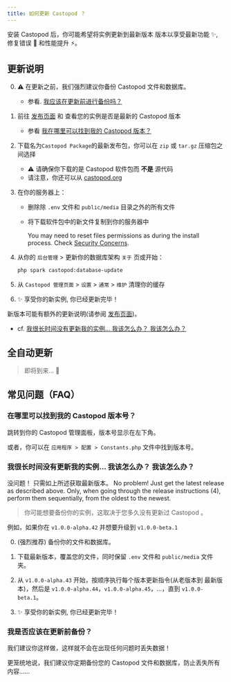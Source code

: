 ```yaml
---
title: 如何更新 Castopod ？
---
```



安装 Castopod 后，你可能希望将实例更新到最新版本 版本以享受最新功能 ✨, 修复错误 🐛 和性能提升 ⚡。

## 更新说明

0. ⚠️ 在更新之前，我们强烈建议你备份 Castopod 文件和数据库。

   - 参看. [我应该在更新前进行备份吗？](#should-i-make-a-backup-before-updating)

1. 前往 [发布页面](https://code.castopod.org/adaures/castopod/-/releases)
   和 查看您的实例是否是最新的 Castopod 版本

   - 参看
     [我在哪里可以找到我的 Castopod 版本？](#where-can-i-find-my-castopod-version)

2. 下载名为`Castopod Package`的最新发布包，你可以在 `zip` 或 `tar.gz`
   压缩包之间选择

   - ⚠️ 请确保你下载的是 Castopod 软件包而 **不是** 源代码
   - 请注意，你还可以从 [castopod.org](https://castopod.org/)

3. 在你的服务器上：

   - 删除除 `.env` 文件和 `public/media` 目录之外的所有文件
   - 将下载软件包中的新文件复制到你的服务器中

     <Aside>

     You may need to reset files permissions as during the install process.
     Check [Security Concerns](./security.md).

     </Aside>

4. 从你的 `后台管理` > 更新你的数据库架构 `关于` 页或开始：

   ```bash
   php spark castopod:database-update
   ```

5. 从 `Castopod 管理页面` > `设置` > `通常` > `维护` 清理你的缓存

6. ✨ 享受你的新实例, 你已经更新完毕！

<Aside>

新版本可能有额外的更新说明(请参阅
[发布页面](https://code.castopod.org/adaures/castopod/-/releases))。

- cf.
  [我很长时间没有更新我的实例… 我该怎么办？ 我该怎么办？](#我很长时间没有更新我的实例-我该怎么办-我该怎么办)

</Aside>

## 全自动更新

> 即将到来... 👀

## 常见问题（FAQ）

### 在哪里可以找到我的 Castopod 版本号？

跳转到你的 Castopod 管理面板，版本号显示在左下角。

或者，你可以在 `应用程序 > 配置 > Constants.php` 文件中找到版本号。

### 我很长时间没有更新我的实例… 我该怎么办？ 我该怎么办？

没问题！ 只需如上所述获取最新版本。 No problem! Just get the latest release as
described above. Only, when going through the release instructions (4), perform
them sequentially, from the oldest to the newest.

> 你可能想要备份你的实例，这取决于您多久没有更新过 Castopod 。

例如，如果你在 `v1.0.0-alpha.42` 并想要升级到 `v1.0.0-beta.1`

0. (强烈推荐) 备份你的文件和数据库。

1. 下载最新版本，覆盖您的文件，同时保留 `.env` 文件和 `public/media` 文件夹。

2. 从 `v1.0.0-alpha.43`
   开始，按顺序执行每个版本更新指令(从老版本到 最新版本)，然后是
   `v1.0.0-alpha.44`，`v1.0.0-alpha.45`，…，直到 `v1.0.0-beta.1`。

3. ✨ 享受你的新实例, 你已经更新完毕！

### 我是否应该在更新前备份？

我们建议你这样做，这样就不会在出现任何问题时丢失数据！

更笼统地说，我们建议你定期备份您的 Castopod 文件和数据库，防止丢失所有内容……
